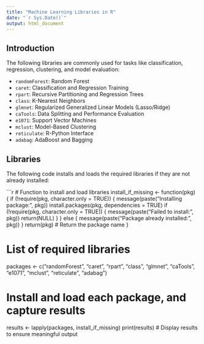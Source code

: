 ```yaml
---
title: "Machine Learning Libraries in R"
date: "`r Sys.Date()`"
output: html_document
---
```


## Introduction

The following libraries are commonly used for tasks like classification, regression, clustering, and model evaluation:

- `randomForest`: Random Forest
- `caret`: Classification and Regression Training
- `rpart`: Recursive Partitioning and Regression Trees
- `class`: K-Nearest Neighbors
- `glmnet`: Regularized Generalized Linear Models (Lasso/Ridge)
- `caTools`: Data Splitting and Performance Evaluation
- `e1071`: Support Vector Machines
- `mclust`: Model-Based Clustering
- `reticulate`: R-Python Interface
- `adabag`: AdaBoost and Bagging

## Libraries

The following code installs and loads the required libraries if they are not already installed:

```r
# Function to install and load libraries
install_if_missing <- function(pkg) {
  if (!require(pkg, character.only = TRUE)) {
    message(paste("Installing package:", pkg))
    install.packages(pkg, dependencies = TRUE)
    if (!require(pkg, character.only = TRUE)) {
      message(paste("Failed to install:", pkg))
      return(NULL)
    }
  } else {
    message(paste("Package already installed:", pkg))
  }
  return(pkg)  # Return the package name
}

# List of required libraries
packages <- c("randomForest", "caret", "rpart", "class", "glmnet", "caTools",
              "e1071", "mclust", "reticulate", "adabag")

# Install and load each package, and capture results
results <- lapply(packages, install_if_missing)
print(results)  # Display results to ensure meaningful output